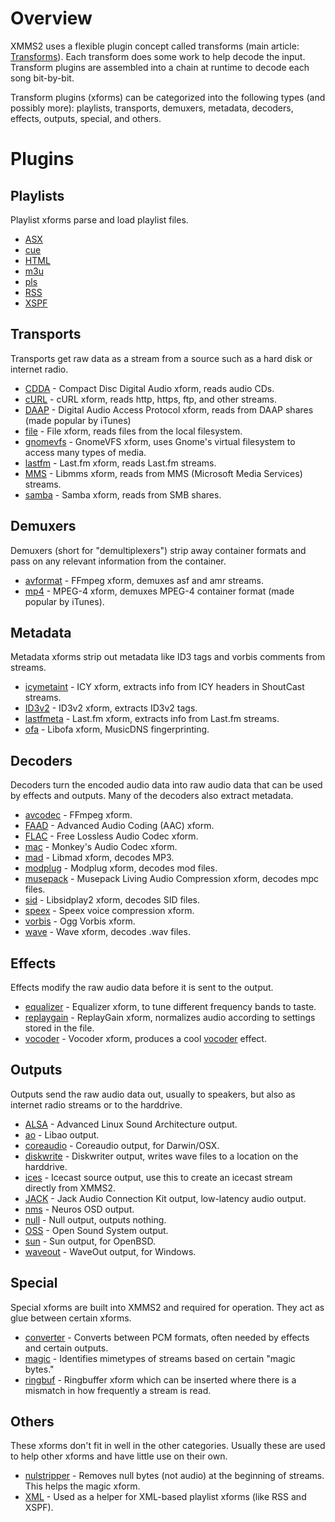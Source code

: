 = Overview =
XMMS2 uses a flexible plugin concept called transforms (main article: [[Transforms]]). Each transform does some work to help decode the input. Transform plugins are assembled into a chain at runtime to decode each song bit-by-bit.

Transform plugins (xforms) can be categorized into the following types (and possibly more): playlists, transports, demuxers, metadata, decoders, effects, outputs, special, and others.

= Plugins =
== Playlists ==
Playlist xforms parse and load playlist files.

* [[Component:ASX|ASX]]
* [[Component:cue|cue]]
* [[Component:HTML|HTML]]
* [[Component:m3u|m3u]]
* [[Component:pls|pls]]
* [[Component:RSS|RSS]]
* [[Component:XSPF|XSPF]]

== Transports ==
Transports get raw data as a stream from a source such as a hard disk or internet radio.

* [[Component:CDDA|CDDA]] - Compact Disc Digital Audio xform, reads audio CDs.
* [[Component:cURL|cURL]] - cURL xform, reads http, https, ftp, and other streams.
* [[Component:DAAP|DAAP]] - Digital Audio Access Protocol xform, reads from DAAP shares (made popular by iTunes)
* [[Component:file|file]] - File xform, reads files from the local filesystem.
* [[Component:gnomevfs|gnomevfs]] - GnomeVFS xform, uses Gnome's virtual filesystem to access many types of media.
* [[Component:lastfm|lastfm]] - Last.fm xform, reads Last.fm streams.
* [[Component:MMS|MMS]] - Libmms xform, reads from MMS (Microsoft Media Services) streams.
* [[Component:samba|samba]] - Samba xform, reads from SMB shares.

== Demuxers ==
Demuxers (short for "demultiplexers") strip away container formats and pass on any relevant information from the container.

* [[Component:avformat|avformat]] - FFmpeg xform, demuxes asf and amr streams.
* [[Component:mp4|mp4]] - MPEG-4 xform, demuxes MPEG-4 container format (made popular by iTunes).

== Metadata ==
Metadata xforms strip out metadata like ID3 tags and vorbis comments from streams.

* [[Component:icymetaint|icymetaint]] - ICY xform, extracts info from ICY headers in ShoutCast streams.
* [[Component:ID3v2|ID3v2]] - ID3v2 xform, extracts ID3v2 tags.
* [[Component:lastfmeta|lastfmeta]] - Last.fm xform, extracts info from Last.fm streams.
* [[Component:ofa|ofa]] - Libofa xform, MusicDNS fingerprinting.

== Decoders ==
Decoders turn the encoded audio data into raw audio data that can be used by effects and outputs. Many of the decoders also extract metadata.

* [[Component:avcodec|avcodec]] - FFmpeg xform.
* [[Component:FAAD|FAAD]] - Advanced Audio Coding (AAC) xform.
* [[Component:FLAC|FLAC]] - Free Lossless Audio Codec xform.
* [[Component:mac|mac]] - Monkey's Audio Codec xform.
* [[Component:mad|mad]] - Libmad xform, decodes MP3.
* [[Component:modplug|modplug]] - Modplug xform, decodes mod files.
* [[Component:musepack|musepack]] - Musepack Living Audio Compression xform, decodes mpc files.
* [[Component:sid|sid]] - Libsidplay2 xform, decodes SID files.
* [[Component:speex|speex]] - Speex voice compression xform.
* [[Component:vorbis|vorbis]] - Ogg Vorbis xform.
* [[Component:wave|wave]] - Wave xform, decodes .wav files.

== Effects ==
Effects modify the raw audio data before it is sent to the output.

* [[Component:equalizer|equalizer]] - Equalizer xform, to tune different frequency bands to taste.
* [[Component:replaygain|replaygain]] - ReplayGain xform, normalizes audio according to settings stored in the file.
* [[Component:vocoder|vocoder]] - Vocoder xform, produces a cool [[Wikipedia:Vocoder|vocoder]] effect.

== Outputs ==
Outputs send the raw audio data out, usually to speakers, but also as internet radio streams or to the harddrive.

* [[Component:ALSA|ALSA]] - Advanced Linux Sound Architecture output.
* [[Component:ao|ao]] - Libao output.
* [[Component:coreaudio|coreaudio]] - Coreaudio output, for Darwin/OSX.
* [[Component:diskwrite|diskwrite]] - Diskwriter output, writes wave files to a location on the harddrive.
* [[Component:ices|ices]] - Icecast source output, use this to create an icecast stream directly from XMMS2.
* [[Component:Jack|JACK]] - Jack Audio Connection Kit output, low-latency audio output.
* [[Component:nms|nms]] - Neuros OSD output.
* [[Component:null|null]] - Null output, outputs nothing.
* [[Component:OSS|OSS]] - Open Sound System output.
* [[Component:sun|sun]] - Sun output, for OpenBSD.
* [[Component:waveout|waveout]] - WaveOut output, for Windows.

== Special ==
Special xforms are built into XMMS2 and required for operation. They act as glue between certain xforms.

* [[Component:converter|converter]] - Converts between PCM formats, often needed by effects and certain outputs.
* [[Component:magic|magic]] - Identifies mimetypes of streams based on certain "magic bytes."
* [[Component:ringbuf|ringbuf]] - Ringbuffer xform which can be inserted where there is a mismatch in how frequently a stream is read.

== Others ==
These xforms don't fit in well in the other categories. Usually these are used to help other xforms and have little use on their own.

* [[Component:nulstripper|nulstripper]] - Removes null bytes (not audio) at the beginning of streams. This helps the magic xform.
* [[Component:XML|XML]] - Used as a helper for XML-based playlist xforms (like RSS and XSPF).